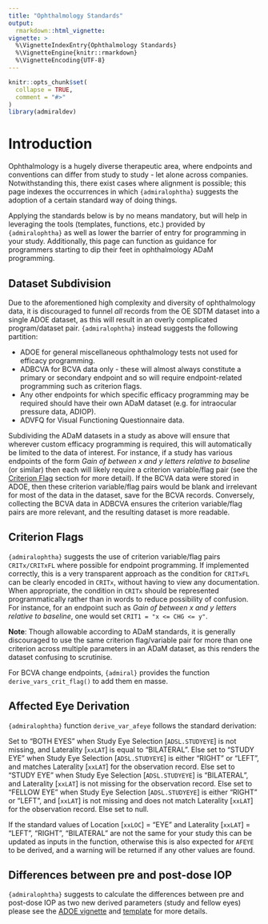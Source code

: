 ```yaml
---
title: "Ophthalmology Standards"
output:
  rmarkdown::html_vignette:
vignette: >
  %\VignetteIndexEntry{Ophthalmology Standards}
  %\VignetteEngine{knitr::rmarkdown}
  %\VignetteEncoding{UTF-8}
---
```


```r
knitr::opts_chunk$set(
  collapse = TRUE,
  comment = "#>"
)
library(admiraldev)
```

# Introduction

Ophthalmology is a hugely diverse therapeutic area, where endpoints and conventions can differ from study to study - let alone across companies. Notwithstanding this, there exist cases where alignment is possible; this page indexes the occurrences in which `{admiralophtha}` suggests the adoption of a certain standard way of doing things.

Applying the standards below is by no means mandatory, but will help in leveraging the tools (templates, functions, etc.) provided by `{admiralophtha}` as well as lower the barrier of entry for programming in your study. Additionally, this page can function as guidance for programmers starting to dip their feet in ophthalmology ADaM programming.


## Dataset Subdivision

Due to the aforementioned high complexity and diversity of ophthalmology data, it is discouraged to funnel *all* records from the OE SDTM dataset into a single ADOE dataset, as this will result in an overly complicated program/dataset pair. `{admiralophtha}` instead suggests the following partition:

* ADOE for general miscellaneous ophthalmology tests not used for efficacy programming.
* ADBCVA for BCVA data only - these will almost always constitute a primary or secondary endpoint and so will require endpoint-related programming such as criterion flags.
* Any other endpoints for which specific efficacy programming may be required should have their own ADaM dataset (e.g. for intraocular pressure data, ADIOP).
* ADVFQ for Visual Functioning Questionnaire data.

Subdividing the ADaM datasets in a study as above will ensure that wherever custom efficacy programming is required, this will automatically be limited to the data of interest. For instance, if a study has various  endpoints of the form *Gain of between x and y letters relative to baseline* (or similar) then each will likely require a criterion variable/flag pair (see the [Criterion Flag](#criterion) section for more detail). If the BCVA data were stored in ADOE, then these criterion variable/flag pairs would be blank and irrelevant for most of the data in the dataset, save for the BCVA records. Conversely, collecting the BCVA data in ADBCVA ensures the criterion variable/flag pairs are more relevant, and the resulting dataset is more readable.

## Criterion Flags {#criterion}
`{admiralophtha}` suggests the use of criterion variable/flag pairs `CRITx/CRITxFL` where possible for endpoint programming. If implemented correctly, this is a very transparent approach as the condition for `CRITxFL` can be clearly encoded in `CRITx`, without having to view any documentation. When appropriate, the condition in `CRITx` should be represented programmatically rather than in words to reduce possibility of confusion. For instance, for an endpoint such as *Gain of between x and y letters relative to baseline*, one would set `CRIT1 = "x <= CHG <= y"`.

**Note**: Though allowable according to ADaM standards, it is generally discouraged to use the same criterion flag/variable pair for more than one criterion across multiple parameters in an ADaM dataset, as this renders the dataset confusing to scrutinise.

For BCVA change endpoints, `{admiral}` provides the function `derive_vars_crit_flag()` to add them en masse. 


## Affected Eye Derivation
`{admiralophtha}` function `derive_var_afeye` follows the standard derivation:

Set to "BOTH EYES" when Study Eye Selection [`ADSL.STUDYEYE`] is not missing, and Laterality [`xxLAT`] is equal to "BILATERAL".
Else set to "STUDY EYE" when Study Eye Selection [`ADSL.STUDYEYE`] is either "RIGHT" or "LEFT", and matches Laterality [`xxLAT`] for the observation record.
Else set to "STUDY EYE" when Study Eye Selection [`ADSL.STUDYEYE`] is "BILATERAL", and Laterality [`xxLAT`] is not missing for the observation record.
Else set to "FELLOW EYE" when Study Eye Selection [`ADSL.STUDYEYE`] is either "RIGHT" or "LEFT", and [`xxLAT`] is not missing and does not match Laterality [`xxLAT`] for the observation record.
Else set to null.

If the standard values of Location [`xxLOC`] = "EYE" and Laterality [`xxLAT`] = "LEFT", "RIGHT", "BILATERAL" are not the same for your study this can be updated as inputs in the function, otherwise this is also expected for `AFEYE` to be derived, and a warning will be returned if any other values are found.

## Differences between pre and post-dose IOP

`{admiralophtha}` suggests to calculate the differences between pre and post-dose IOP as two new derived parameters (study and fellow eyes) please see the [ADOE vignette](https://pharmaverse.github.io/admiralophtha/articles/adoe.html) and [template](https://github.com/pharmaverse/admiralophtha/blob/main/inst/templates/ad_adoe.R) for more details.
